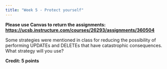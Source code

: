 ```yaml
---
title: "Week 5 - Protect yourself"
---
```


**Please use Canvas to return the assignments: <https://ucsb.instructure.com/courses/26293/assignments/360504>**

Some strategies were mentioned in class for reducing the possibility of performing UPDATEs and DELETEs that have catastrophic consequences. What strategy will you use?

**Credit: 5 points**